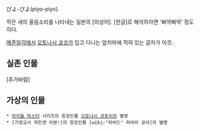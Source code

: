 ぴよ-ぴよ(piyo-piyo).

작은 새의 울음소리를 나타내는 일본의 [의성어]. [한글]로 해석하자면 '삐약삐약' 정도이다.

[[메존일각]]에서 [[오토나시 쿄코]]가 입고 다니는 앞치마에 적혀 있는 글자가 이것.

== 실존 인물 ==
[추가바람]

== 가상의 인물 ==
 * [[아이돌 마스터]] 시리즈의 등장인물 [[오토나시 코토리]]의 별명
 * [가정교사 히트맨 리본!]의 등장인물 [wiki:"히버드" 히바리 쿄야]의 별명
